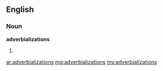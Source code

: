 ==English==

===Noun===
'''adverbializations'''

# {{plural of|adverbialization}}

[[ar:adverbializations]]
[[mg:adverbializations]]
[[my:adverbializations]]